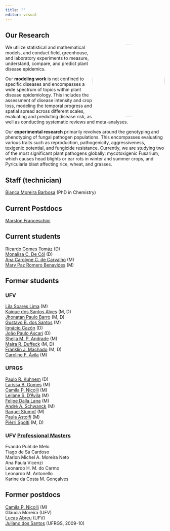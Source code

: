 ```yaml
---
title: ""
editor: visual
---
```


## Our Research

![](figs/lab1.jpg){style="float:right; border-radius: 50%" width="228"}

We utilize statistical and mathematical models, and conduct field, greenhouse, and laboratory experiments to measure, understand, compare, and predict plant disease epidemics.

Our **modeling work** is not confined to specific diseases and encompasses a wide spectrum of topics within plant disease epidemiology. This includes the assessment of disease intensity and crop loss, modeling the temporal progress and spatial spread across different scales, evaluating and predicting disease risk, as well as conducting systematic reviews and meta-analyses.

Our **experimental research** primarily revolves around the genotyping and phenotyping of fungal pathogen populations. This encompasses evaluating various traits such as reproduction, pathogenicity, aggressiveness, toxigenic potential, and fungicide resistance. Currently, we are studying two of the most significant plant pathogens globally: mycotoxigenic Fusarium, which causes head blights or ear rots in winter and summer crops, and Pyricularia blast affecting rice, wheat, and grasses.

## Staff (technician)

[Bianca Moreira Barbosa](https://scholar.google.com.br/citations?hl=pt-BR&user=skRIMCIAAAAJ&view_op=list_works&sortby=pubdate) (PhD in Chemistry)\

## Current Postdocs

[Marston Franceschini](https://scholar.google.com/citations?hl=en&user=9y57PKQAAAAJ&view_op=list_works&sortby=pubdate)

## Current students

[Ricardo Gomes Tomáz](https://twitter.com/tomazrg) (D)\
[Monalisa C. De Cól](https://twitter.com/monalisacdc) (D)\
[Ana Carolyne C. de Carvalho](https://twitter.com/AnaCostaCarv) (M)\
[Mary Paz Romero Benavides](https://www.linkedin.com/in/mary-paz-romero-benavides-12073a1ab/) (M)\

## Former students

### UFV

[Lila Soares Lima](https://www.linkedin.com/in/lila-lima-37a51a169/) (M)\
[Kaique dos Santos Alves](https://twitter.com/AlvesKS_) (M, D)\
[Jhonatan Paulo Barro](https://twitter.com/jhonatan_barro) (M, D)\
[Gustavo B. dos Santos](https://www.linkedin.com/in/gustavo-bilibio-dos-santos-a85206140/?originalSubdomain=br) (M)\
[Ignácio Cazón](https://twitter.com/li_cazon) (D)\
[João Paulo Ascari](https://twitter.com/Joao_P_Ascari) (D)\
[Sheila M. P. Andrade](https://twitter.com/sheilaandrade46) (M)\
[Maíra R. Duffeck](https://twitter.com/MahDuffeck) (M, D)\
[Franklin J. Machado](http://www.dfp.ufv.br/departamento/docentes/franklin-jackson-machado/) (M, D)\
[Caroline F. Ávila](https://www.linkedin.com/in/caroline-fernanda-de-avila/?originalSubdomain=br) (M)\

### UFRGS

[Paulo R. Kuhnem](https://www.linkedin.com/in/paulo-roberto-kuhnem-junior-81871b7a/?originalSubdomain=br) (D)\
[Larissa B. Gomes](https://www.linkedin.com/in/larissa-bitencourt-gomes-9a9138151/?originalSubdomain=br) (M)\
[Camila P. Nicolli](https://scholar.google.com/citations?hl=en&user=oRAnEDgAAAAJ&view_op=list_works&sortby=pubdate) (M)\
[Leilane S. D'Ávila](https://scholar.google.com.br/citations?hl=pt-BR&user=SX5_arwAAAAJ&view_op=list_works&sortby=pubdate) (M)\
[Felipe Dalla Lana](https://twitter.com/felipedallalana?lang=en) (M)\
[André A. Schwanck](https://scholar.google.com/citations?hl=pt-BR&user=nNkzz1YAAAAJ&view_op=list_works&sortby=pubdate) (M)\
[Raquel Stumpf](https://www.linkedin.com/in/raquel-stumpf-057a098b/?originalSubdomain=br) (M)\
[Paula Astolfi](https://www.linkedin.com/in/paula-astolfi-a0540330/?originalSubdomain=br) (M)\
[Piérri Spolti](https://twitter.com/SpoltiPierri?ref_src=twsrc%5Egoogle%7Ctwcamp%5Eserp%7Ctwgr%5Eauthor) (M, D)

### UFV [Professional Masters](http://www.mpdefesa.ufv.br/)

Evando Puhl de Melo\
Tiago de Sá Cardoso\
Marlon Michel A. Moreira Neto\
Ana Paula Vicenzi\
Leonardo H. M. do Carmo\
Leonardo M. Antonello\
Karine da Costa M. Gonçalves\

## Former postdocs

[Camila P. Nicolli](https://scholar.google.com/citations?hl=en&user=oRAnEDgAAAAJ&view_op=list_works&sortby=pubdate) (M)\
Gláucia Moreira (UFV)\
[Lucas Abreu](https://www.dfp.ufv.br/departamento/docentes/lucas-m-abreu/) (UFV)\
[Juliano dos Santos](http://lattes.cnpq.br/7345271227384030) (UFRGS, 2009-10)

